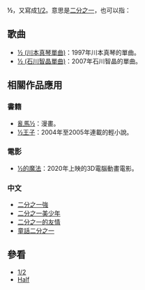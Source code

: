'''½'''，又寫成[[1/2|1/2]]。意思是[[二分之一|二分之一]]，也可以指：

== 歌曲 ==
* [[½_(川本真琴單曲)|½ (川本真琴單曲)]]：1997年川本真琴的單曲。
* [[½_(石川智晶單曲)|½ (石川智晶單曲)]]：2007年石川智晶的單曲。

==相關作品應用==
=== 書籍 ===
* [[亂馬½|亂馬½]]：漫畫。
* [[½王子|½王子]]：2004年至2005年連載的輕小說。

=== 電影 ===
* [[½的魔法|½的魔法]]：2020年上映的3D電腦動畫電影。

=== 中文 ===
*[[二分之一強|二分之一強]]
*[[二分之一美少年|二分之一美少年]]
*[[二分之一的友情|二分之一的友情]]
*[[童話二分之一|童話二分之一]]

==參看==
* [[1/2|1/2]]
* [[Half|Half]]

{{disambig|Cat=符號消歧義}}